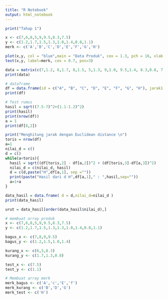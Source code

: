 ```yaml
---
title: "R Notebook"
output: html_notebook
---
```


```r
print("Tahap 1")
```
```r
x <- c(7,6,8,5,9,9.5,8.3,7.5)
y <- c(1.2,1.7,1.5,1.3,1.0,1.4,0.8,1.1)
merk <- c('A','B','C','D','E','F','G','H')

plot(x,y, col = "blue",main = "Data Produk", cex = 1.3, pch = 16, xlab = 'keasaman', ylab = "keleturan")
text(x,y, label=merk, cex = 0.7, pos=3)
```
```r
data = matrix(c(7,1.2, 6,1.7, 8,1.5, 5,1.3, 9,1.0, 9.5,1.4, 8.3,0.8, 7.5, 1.1),8,2,TRUE)
print(data)
```
```r
# dataframe
df = data.frame(id = c("A", "B", "C", "D", "E", "F", "G", "H"), jarak1 = c(7, 6, 8, 5, 9, 9.5, 8.3, 7.5), jarak2 = c(1.2, 1.7, 1.5, 1.3, 1.0, 1.4, 0.8, 1.1))
print(df)
```
```r
# Test rumus
hasil = sqrt((7.5-7)^2+(1.1-1.2)^2)
print(hasil)
print(nrow(df))
a = 1
print(df[8,2])
```
```r
print("Menghitung jarak dengan Euclidean distance \n")
toris = nrow(df)
a=1
nilai_d = c()
d = c()
while(a<toris){
  hasil = sqrt((df[toris,2] - df[a,2])^2 + (df[toris,3]-df[a,3])^2)
  nilai_d = c(nilai_d, hasil)
  d = c(d,paste("H",df[a,1], sep =""))
  print(paste("Hasil dari d H",df[a,1]," : ",hasil,sep=""))
  a=1+a
}
```
```r
data_hasil = data.frame( d = d,nilai_d=nilai_d )
print(data_hasil)
```
```r
urut = data_hasil[order(data_hasil$nilai_d),]

```
```r
# membuat array produk
x <- c(7,6,8,5,9,9.5,8.3,7.5)
y <- c(1.2,1.7,1.5,1.3,1.3,1.0,1.4,0.8,1.1)

bagus_x <- c(7,8,9,9.5)
bagus_y <- c(1.2,1.5,1.0,1.4)

kurang_x <- c(6,5,8.3)
kurang_y <- c(1.7,1.3,0.8)

test_x <- c(7.5)
test_y <- c(1.1)
```

```r
# Membuat array merk
merk_bagus <- c('A','c','E','f')
merk_kurang <- c('B','D','G')
merk_test <- c('H')
```











